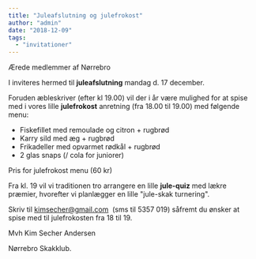 ```yaml
---
title: "Juleafslutning og julefrokost"
author: "admin"
date: "2018-12-09"
tags: 
  - "invitationer"
---
```


Ærede medlemmer af Nørrebro

I inviteres hermed til **juleafslutning** mandag d. 17 december.

Foruden æbleskriver (efter kl 19.00) vil der i år være mulighed for at spise med i vores lille **julefrokost** anretning (fra 18.00 til 19.00) med følgende menu:

- Fiskefillet med remoulade og citron + rugbrød
- Karry sild med æg + rugbrød
- Frikadeller med opvarmet rødkål + rugbrød
- 2 glas snaps (/ cola for juniorer)

Pris for julefrokost menu (60 kr)

Fra kl. 19 vil vi traditionen tro arrangere en lille **jule-quiz** med lækre præmier, hvorefter vi planlægger en lille "jule-skak turnering".

Skriv til kimsecher@gmail.com  (sms til 5357 019) såfremt du ønsker at spise med til julefrokosten fra 18 til 19.

Mvh Kim Secher Andersen

Nørrebro Skakklub.
